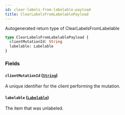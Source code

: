 ```yaml
---
id: clear-labels-from-labelable-payload
title: ClearLabelsFromLabelablePayload
---
```


Autogenerated return type of ClearLabelsFromLabelable

```graphql
type ClearLabelsFromLabelablePayload {
  clientMutationId: String
  labelable: Labelable
}
```

### Fields

#### `clientMutationId` ([`String`](/docs/api/scalars/string))

A unique identifier for the client performing the mutation.

#### `labelable` ([`Labelable`](/docs/api/interfaces/labelable))

The item that was unlabeled.
